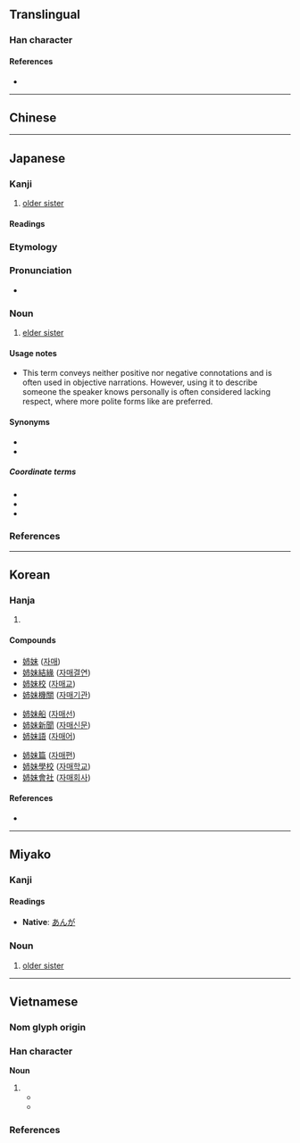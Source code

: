 {{also|姊|姐}}
{{character info}}
==Translingual==
{{stroke order|strokes=8}}

===Han character===
{{Han char|rn=38|rad=女|as=05|sn=8|four=|canj=VJB,VYLB|ids=⿰女巿 <small>(GH)</small>,⿰女市 <small>(TJKV)</small>}}

====References====
* {{Han ref|kx=0258.140|dkj=06165|dj=0523.210|hdz=21029.160|uh=59C9|ud=22985}}

----

==Chinese==
{{zh-see|姊|v}}

----

==Japanese==

===Kanji===
{{ja-kanji|grade=2|rs=女05}}

# [[older sister]]

====Readings====
{{ja-readings
|goon=し
|kanon=し
|kun=あね-, え, ねえ
}}

===Etymology===
{{ja-kanjitab|あね|yomi=k|alt=姐}}
{{rfe|ja}}

===Pronunciation===
* {{ja-pron|あね|y=k|acc=0|acc_ref=NHK}}

===Noun===
{{ja-noun|あね}}

# [[elder sister]]

====Usage notes====
* This term conveys neither positive nor negative connotations and is often used in objective narrations. However, using it to describe someone the speaker knows personally is often considered lacking respect, where more polite forms like {{ja-r|お姉さん|おねえさん}} are preferred.

====Synonyms====
* {{ja-r|お姉さん|おねえさん}}
* {{ja-r|お姉ちゃん|おねえちゃん}}

=====Coordinate terms=====
* {{ja-r|兄|あに|elder brother}}
* {{ja-r|弟|おとうと|younger brother}}
* {{ja-r|妹|いもうと|younger sister}}

===References===
<references/>

{{c|ja|Female family members|sort=あね}}

----

==Korean==

===Hanja===
{{ko-hanja/new|손윗누이|자}}

# {{rfdef|ko|sort=女05}}

====Compounds====
{{top3}}
* [[姉妹]] ([[자매]])
* [[姉妹結緣]] ([[자매결연]])
* [[姉妹校]] ([[자매교]])
* [[姉妹機關]] ([[자매기관]])
{{mid3}}
* [[姉妹船]] ([[자매선]])
* [[姉妹新聞]] ([[자매신문]])
* [[姉妹語]] ([[자매어]])
{{mid3}}
* [[姉妹篇]] ([[자매편]])
* [[姉妹學校]] ([[자매학교]])
* [[姉妹會社]] ([[자매회사]])
{{bottom}}

====References====
* {{Hanja ref|nav=11063}}

----

==Miyako==

===Kanji===
{{head|mvi|Han character}}

====Readings====
* '''Native''': [[あんが]]

===Noun===
{{head|mvi|noun|hiragana|あんが|romaji|anga|sort=あんが}}

# [[older sister]]

{{c|mvi|Family|Female}}

----

==Vietnamese==

===Nom glyph origin===
{{Han compound|女#Vietnamese|市#Vietnamese|tr1={{vi-l|nữ}}|t1=[[woman]]|tr2={{vi-l|thị}}|c1=s|c2=p|ls=psc}}

===Han character===
{{vi-readings|rs=女05
|nom=chị-gdhn;tdcndg
|hanviet=tỷ-gdhn;tvctdhv;hvttd}}

'''Noun'''

# {{nom form of|chị|elder sister, ''corresponding pronoun''}}
#* {{RQ:Nguyen Du TK 1870|line=16|passage={{vi-ruby|翠翹羅姉㛪羅翠雲|Thuý Kiều là '''chị''' em là Thuý Vân.}}|translation=Kiều Thuý was the '''elder sister'''; Vân Thuý, the younger.}}
#* {{RQ:Ho Xuan Huong t. Balaban|id=17|poem=On a Portrait of Two Beauties|passage={{vi-ruby|姉拱𦎡𦓡㛪拱𦎡|Chị cũng xinh mà em cũng xinh}}|t='''Big''' and little sister, equally lovely.}}

===References===
<references />